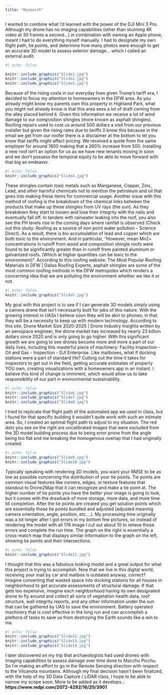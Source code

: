 ```yaml
---
title: "Research"
---
```


I wanted to combine what I'd learned with the power of the DJI Mini 3 Pro. Although my drone has no imaging capabilities (other than stunning 4K video at 30 frames a second...) in combination with owning an Apple phone, meant I had to do everything myself manually. I had to designate my own flight path, tie points, and determine how many photos were enough to get an accurate 3D model to assess exterior damage... which I called an external audit.

```r
#| echo: false

knitr::include_graphics("Slide1.jpg")
knitr::include_graphics("Slide2.jpg")
knitr::include_graphics("Slide3.jpg")
```
Because of the rising costs in our everyday lives given Trump’s tariff era, I decided to focus my attention to homeowners in the DFW area. As you already might know my parents own this property in Highland Park, what you might not already know is that this area sees a lot of draft coming from the alley placed behind it. Given this information we receive a lot of wind damage to our composition shingles (more known as asphalt shingles). Roofing repairs used to cost us around 500 dollars a visit from our previous installer but given the rising rates due to tariffs (I know this because in the email we get from our roofer there is a disclaimer at the bottom to let you know that tariffs might affect pricing. We received a quote from the same employer for around 1800 making that a 260% increase from 500. Installing a new roof isn’t an option for us as we have new tenants moving in soon and we don’t possess the temporal equity to be able to move forward with that big an endeavor. 

```r
#| echo: false
knitr::include_graphics("Slide4.jpg")
```

These shingles contain toxic metals such as Manganese, Copper, Zinc, Lead, and other harmful chemicals not to mention the petroleum and oil that goes into making these items for commercial usage. Another issue with this method of roofing is the breakdown of the chemical links between the products that make up these shingles from UV rays (the sun). As they breakdown they start to loosen and lose their integrity with the nails and eventually fall off. In tandem with rainwater leaking into the roof, you also see the PH levels rise in the coming days where rainfall is observed (Check out this study: Roofing as a source of non point water pollution – Science Direct). As a result, there is bio accumulation of lead and copper which are both toxic to the environment. And in particular, “However, mean Mn2+ concentrations in runoff from wood and composition shingle roofs were found to be significantly greater than in runoff from painted aluminum or galvanized roofs. (Which at higher quantities can be toxic to the environment)”. According to this roofing website: The Most Popular Roofing Materials in DFW | Dallas Roofing Experts, asphalt shingles are some of the most common roofing methods in the DFW metropolex which renders a concerning idea that we are polluting the environment whether we like it or not. 

```r
#| echo: false
knitr::include_graphics("Slide5.jpg")
```
My goal with this project is to see if I can generate 3D models simply using a camera drone that isn’t necessarily built for jobs of this nature. With the growing interest in UASs I believe soon they will be akin to phones; in that they will be a necessity to keep up with modern technology. According to this site, Drone Market Size 2020-2025 | Drone Industry Insights written by an aerospace engineer, the drone market has increased by nearly 23 billion dollars since 2020 and is only going to go higher. With this significant growth we are going to see drones become more and more a part of our daily lives, including this masterful piece of machinery: Facility Inspection - Oil and Gas - Inspection - DJI Enterprise. Like mailboxes, what if docking stations were a part of standard life? Cutting out the time it takes for inspectors to get out in the field, getting accurate estimates of property YOU own, creating visualizations with a homeowners app in an instant. I believe this kind of change is imminent, which would allow us to take responsibility of our part in environmental sustainability. 

```r
#| echo: false
knitr::include_graphics("Slide6.jpg")
knitr::include_graphics("Slide7.jpg")
knitr::include_graphics("Slide8.jpg")
```
I tried to replicate that flight path of the automated app we used in class, but I found for that specific building it wouldn’t quite work with such an intimate area. So, I created an optimal flight path to adjust to my situation. The red dots you see on the right are uncalibrated images that were excluded from the 3D model building process due to being error prone from the angle being too flat and me breaking the homogenous overlap that I had originally created.

```r
#| echo: false
knitr::include_graphics("Slide9.jpg")
knitr::include_graphics("Slide10.jpg")
```
Typically speaking with rendering 3D models, you want your RMSE to be as low as possible concerning the distribution of your tie points. Tie points are common visual features like corners, edges, or texture features that standout to Drone2Map that it can recognize and make a tie point at. The higher number of tie points you have the better your image is going to look, but it comes with the drawback of more storage, more data, and more time till completion. After the tie points are created you get solution points which are essentially those tie points bundled and adjusted (adjusted meaning camera orientation, angle, position, etc.…). My processing time originally was a lot longer after I got errors in my bottom few pictures, so instead of rendering the model with all 176 image I cut out about 10 to relieve those errors and complete the run time. The graph on the right is essentially a cross-match map that displays similar information to the graph on the left, showing tie points and their intersections.

```r
#| echo: false
knitr::include_graphics("Slide11.jpg")
```
I thought that this was a fabulous looking model and a great output for what this project is trying to accomplish. Now that we live in this digital world, receiving your mail by car and mailbox is outdated anyway, correct? Imagine converting that wasted space into docking stations for all houses in neighborhood to get accurate assessments of structural damage. If that gets too expensive, imagine each neighborhood having its own designated drone to fly around and collect all sorts of vegetation health data, roof structure, wall integrity reports, and any other information under the sun that can be gathered by UAS to save the environment. Battery operated machinery that is cost effective in the long run and can accomplish a plethora of tasks to save us from destroying the Earth sounds like a win to me. 

```r
#| echo: false
knitr::include_graphics("Slide12.jpg")
knitr::include_graphics("Slide13.jpg")
knitr::include_graphics("Slide14.jpg")
```

I later discovered on my trip that archaeologists had used drones with imaging capabilities to assess damage over time done to Macchu Picchu. So I'm making an effort to go in the Remote Sensing direction with respect to the Vilcanota mountains. Although my final decision hasn't been finalized, with the help of my 3D Data Capture / LiDAR class, I hope to be able to narrow my scope soon.
More to be added as it develops...\
**https://www.mdpi.com/2072-4292/16/20/3901**
